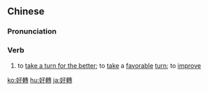 {{also|好转}}
==Chinese==
{{zh-forms|s=好转}}

===Pronunciation===
{{zh-pron
|m=hǎozhuǎn
|c=hou2 zyun2
|h=pfs=hó-chón
|mn=hó-choán
|cat=v
}}

===Verb===
{{zh-verb}}

# to [[take a turn for the better]]; to [[take]] a [[favorable]] [[turn]]; to [[improve]]

{{zh-cat|Advanced}}

[[ko:好轉]]
[[hu:好轉]]
[[ja:好轉]]